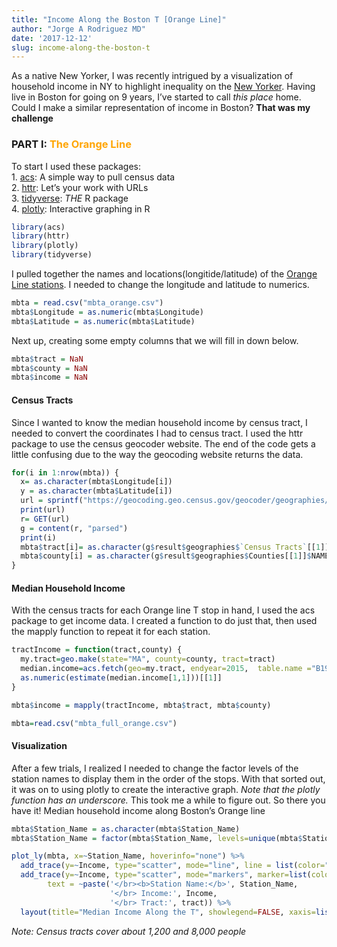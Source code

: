 ```yaml
---
title: "Income Along the Boston T [Orange Line]"
author: "Jorge A Rodriguez MD"
date: '2017-12-12'
slug: income-along-the-boston-t
---
```


As a native New Yorker, I was recently intrigued by a visualization of household income in NY to highlight inequality on the [New Yorker](https://projects.newyorker.com/story/subway/). Having live in Boston for going on 9 years, I've started to call *this place* home. Could I make a similar representation of income in Boston? **That was my challenge** 

### PART I: <span style="color:orange">The Orange Line</span>

To start I used these packages:  
1. [acs](https://cran.r-project.org/web/packages/acs/index.html): A simple way to pull census data  
2. [httr](https://cran.r-project.org/web/packages/httr/index.html): Let's your work with URLs  
3. [tidyverse](https://www.tidyverse.org/): *THE* R package  
4. [plotly](https://plot.ly/r/): Interactive graphing in R
```r
library(acs)
library(httr)
library(plotly)
library(tidyverse)
```

I pulled together the names and locations(longitide/latitude) of the [Orange Line stations](../mbta_orange.csv). I needed to change the longitude and latitude to numerics.
```r
mbta = read.csv("mbta_orange.csv")
mbta$Longitude = as.numeric(mbta$Longitude)
mbta$Latitude = as.numeric(mbta$Latitude)
```

Next up, creating some empty columns that we will fill in down below. 
```r
mbta$tract = NaN
mbta$county = NaN
mbta$income = NaN
```

#### Census Tracts
Since I wanted to know the median household income by census tract, I needed to convert the coordinates I had to census tract. I used the httr package to use the census geocoder website. The end of the code gets a little confusing due to the way the geocoding website returns the data.
```r
for(i in 1:nrow(mbta)) {
  x= as.character(mbta$Longitude[i])
  y = as.character(mbta$Latitude[i])
  url = sprintf("https://geocoding.geo.census.gov/geocoder/geographies/coordinates?x=%s&y=%s&benchmark=4&vintage=4", x, y)
  print(url)
  r= GET(url)
  g = content(r, "parsed")
  print(i)
  mbta$tract[i]= as.character(g$result$geographies$`Census Tracts`[[1]][17]$TRACT[[1]])
  mbta$county[i] = as.character(g$result$geographies$Counties[[1]]$NAME[[1]])
}
```

#### Median Household Income
With the census tracts for each Orange line T stop in hand, I used the acs package to get income data. I created a function to do just that, then used the mapply function to repeat it for each station.
```r
tractIncome = function(tract,county) {
  my.tract=geo.make(state="MA", county=county, tract=tract)
  median.income=acs.fetch(geo=my.tract, endyear=2015,  table.name ="B19013")
  as.numeric(estimate(median.income[1,1]))[[1]]
}

mbta$income = mapply(tractIncome, mbta$tract, mbta$county)
```

```r
mbta=read.csv("mbta_full_orange.csv")
```

#### Visualization
After a few trials, I realized I needed to change the factor levels of the station names to display them in the order of the stops. With that sorted out, it was on to using plotly to create the interactive graph. *Note that the plotly function has an underscore.* This took me a while to figure out. So there you have it! Median household income along Boston's Orange line
```r
mbta$Station_Name = as.character(mbta$Station_Name)
mbta$Station_Name = factor(mbta$Station_Name, levels=unique(mbta$Station_Name))

plot_ly(mbta, x=~Station_Name, hoverinfo="none") %>%
  add_trace(y=~Income, type="scatter", mode="line", line = list(color="orange", width=6)) %>%
  add_trace(y=~Income, type="scatter", mode="markers", marker=list(color="black", size=8), hoverinfo= 'text',
        text = ~paste('</br><b>Station Name:</b>', Station_Name,
                      '</br> Income:', Income,
                      '</br> Tract:', tract)) %>%
  layout(title="Median Income Along the T", showlegend=FALSE, xaxis=list(title="", tickangle=-90), yaxis=list(title="Median Household Income", range=c(0, 200000)), margin=list(b=160))

```
*Note: Census tracts cover about 1,200 and 8,000 people*